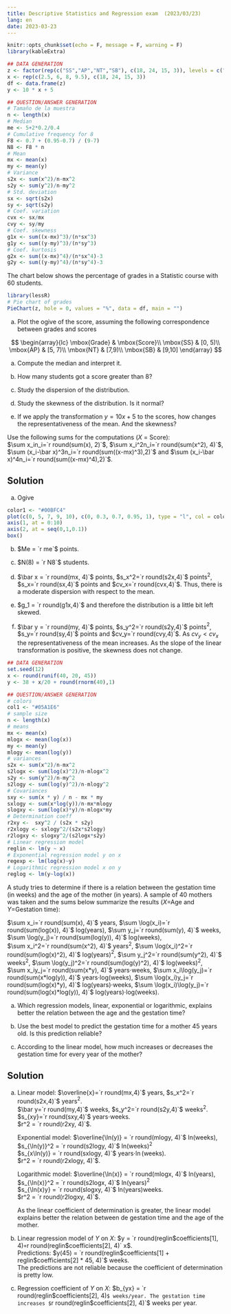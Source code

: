 ```yaml
---
title: Descriptive Statistics and Regression exam  (2023/03/23)
lang: en
date: 2023-03-23
---
```


```r
knitr::opts_chunk$set(echo = F, message = F, warning = F)
library(kableExtra)
```

:::{#exr-1}
```r
## DATA GENERATION
z <- factor(rep(c("SS","AP","NT","SB"), c(18, 24, 15, 3)), levels = c("SS","AP","NT","SB"))
x <- rep(c(2.5, 6, 8, 9.5), c(18, 24, 15, 3))
df <- data.frame(z)
y <- 10 * x + 5

## QUESTION/ANSWER GENERATION
# Tamaño de la muestra
n <- length(x)
# Median
me <- 5+2*0.2/0.4
# Cumulative frequency for 8
F8 <- 0.7 + (0.95-0.7) / (9-7)
N8 <- F8 * n
# Mean
mx <- mean(x)
my <- mean(y)
# Variance
s2x <- sum(x^2)/n-mx^2
s2y <- sum(y^2)/n-my^2
# Std. deviation
sx <- sqrt(s2x)
sy <- sqrt(s2y)
# Coef. variation
cvx <- sx/mx
cvy <- sy/my
# Coef. skewness
g1x <- sum((x-mx)^3)/(n*sx^3)
g1y <- sum((y-my)^3)/(n*sy^3)
# Coef. kurtosis
g2x <- sum((x-mx)^4)/(n*sx^4)-3
g2y <- sum((y-my)^4)/(n*sy^4)-3
```


The chart below shows the percentage of grades in a Statistic course with 60 students. 

```r
library(lessR)
# Pie chart of grades
PieChart(z, hole = 0, values = "%", data = df, main = "")
```

a. Plot the ogive of the score, assuming the following correspondence between grades and scores

$$
\begin{array}{lc}
  \mbox{Grade} & \mbox{Score}\\
  \mbox{SS} & [0, 5)\\
  \mbox{AP} & [5, 7)\\
  \mbox{NT} & [7,9)\\
  \mbox{SB} & [9,10]
\end{array}
$$

a. Compute the median and interpret it.

a. How many students got a score greater than 8?

a. Study the dispersion of the distribution.

a. Study the skewness of the distribution. Is it normal?

a. If we apply the transformation $y=10x+5$ to the scores, how changes the representativeness of the mean. And the skewness?

Use the following sums for the computations ($X$ = Score):  
$\sum x_in_i=`r round(sum(x), 2)`$, $\sum x_i^2n_i=`r round(sum(x^2), 4)`$, $\sum (x_i-\bar x)^3n_i=`r round(sum((x-mx)^3),2)`$ and $\sum (x_i-\bar x)^4n_i=`r round(sum((x-mx)^4),2)`$.

:::{.callout-tip collapse="true"}
## Solution
a. Ogive 

```r
color1 <- "#00BFC4"
plot(c(0, 5, 7, 9, 10), c(0, 0.3, 0.7, 0.95, 1), type = "l", col = color1, xlab = "Score", ylab = "Cumulative relative frequency", axes = F)
axis(1, at = 0:10)
axis(2, at = seq(0,1,0.1))
box()
```

b. $Me = `r me`$ points.

c. $N(8) = `r N8`$ students.

d. $\bar x = `r round(mx, 4)`$ points, $s_x^2=`r round(s2x,4)`$ points$^2$, $s_x=`r round(sx,4)`$ points and $cv_x=`r round(cvx,4)`$. Thus, there is a moderate dispersion with respect to the mean.

e. $g_1 = `r round(g1x,4)`$ and therefore the distribution is a little bit left skewed.

f. $\bar y = `r round(my, 4)`$ points, $s_y^2=`r round(s2y,4)`$ points$^2$, $s_y=`r round(sy,4)`$ points and $cv_y=`r round(cvy,4)`$. As $cv_y < cv_x$ the representativeness of the mean increases. As the slope of the linear transformation is positive, the skewness does not change.
:::
:::

:::{#exr-2}
```r
## DATA GENERATION
set.seed(12)
x <- round(runif(40, 20, 45))
y <- 38 + x/20 + round(rnorm(40),1)

## QUESTION/ANSWER GENERATION
# colors
col1 <- "#05A1E6"
# sample size
n <- length(x)
# means
mx <- mean(x)
mlogx <- mean(log(x))
my <- mean(y)
mlogy <- mean(log(y))
# variances
s2x <- sum(x^2)/n-mx^2
s2logx <- sum(log(x)^2)/n-mlogx^2
s2y <- sum(y^2)/n-my^2
s2logy <- sum(log(y)^2)/n-mlogy^2
# Covariances
sxy <- sum(x * y) / n - mx * my
sxlogy <- sum(x*log(y))/n-mx*mlogy
slogxy <- sum(log(x)*y)/n-mlogx*my
# Determination coeff
r2xy <-  sxy^2 / (s2x * s2y)
r2xlogy <- sxlogy^2/(s2x*s2logy)
r2logxy <- slogxy^2/(s2logx*s2y)
# Linear regression model
reglin <- lm(y ~ x)
# Exponential regression model y on x
regexp <- lm(log(x)~y)
# Logarithmic regression model x on y
reglog <- lm(y~log(x))
```

A study tries to determine if there is a relation between the gestation time (in weeks) and the age of the mother (in years). A sample of 40 mothers was taken and the sums below summarize the results ($X$=Age and $Y$=Gestation time):

$\sum x_i=`r round(sum(x), 4)`$ years, $\sum \log(x_i)=`r round(sum(log(x)), 4)`$ log(years), $\sum y_j=`r round(sum(y), 4)`$ weeks, $\sum \log(y_j)=`r round(sum(log(y)), 4)`$ log(weeks),  
$\sum x_i^2=`r round(sum(x^2), 4)`$ years$^2$, $\sum \log(x_i)^2=`r round(sum(log(x)^2), 4)`$ log(years)$^2$, $\sum y_j^2=`r round(sum(y^2), 4)`$ weeks$^2$, $\sum \log(y_j)^2=`r round(sum(log(y)^2), 4)`$ log(weeks)$^2$,  
$\sum x_iy_j=`r round(sum(x*y), 4)`$ years$\cdot$weeks, $\sum x_i\log(y_j)=`r round(sum(x*log(y)), 4)`$ years$\cdot$log(weeks), $\sum \log(x_i)y_j=`r round(sum(log(x)*y), 4)`$ log(years)$\cdot$weeks, $\sum \log(x_i)\log(y_j)=`r round(sum(log(x)*log(y)), 4)`$ log(years)$\cdot$log(weeks).

a. Which regression models, linear, exponential or logarithmic, explains better the relation between the age and the gestation time? 

a. Use the best model to predict the gestation time for a mother 45 years old. Is this prediction reliable?

a. According to the linear model, how much increases or decreases the gestation time for every year of the mother?

:::{.callout-tip collapse="true"}
## Solution
a. Linear model: $\overline{x}=`r round(mx,4)`$ years, $s_x^2=`r round(s2x,4)`$ years$^2$.  
$\bar y=`r round(my,4)`$ weeks, $s_y^2=`r round(s2y,4)`$ weeks$^2$.  
$s_{xy}=`r round(sxy,4)`$ years$\cdot$weeks.  
$r^2 = `r round(r2xy, 4)`$. 

    Exponential model: $\overline{\ln(y)} = `r round(mlogy, 4)`$ ln(weeks), $s_{\ln(y)}^2 = `r round(s2logy, 4)`$ ln(weeks)$^2$  
    $s_{x\ln(y)} = `r round(sxlogy, 4)`$ years$\cdot\ln$(weeks).  
    $r^2 = `r round(r2xlogy, 4)`$.  

    Logarithmic model: $\overline{\ln(x)} = `r round(mlogx, 4)`$ ln(years), $s_{\ln(x)}^2 = `r round(s2logx, 4)`$  ln(years)$^2$  
    $s_{\ln(x)y} = `r round(slogxy, 4)`$ ln(years)weeks.  
    $r^2 = `r round(r2logxy, 4)`$.

    As the linear coefficient of determination is greater, the linear model explains better the relation between de gestation time and the age of the mother. 

a. 
Linear regression model of $Y$ on $X$: $y = `r round(reglin$coefficients[1], 4)` + `r round(reglin$coefficients[2], 4)` x$.  
Predictions: $y(45) = `r round(reglin$coefficients[1] + reglin$coefficients[2] * 45, 4)`$ weeks.  
The predictions are not reliable because the coefficient of determination is pretty low.

a. Regression coefficient of $Y$ on $X$: $b_{yx} = `r round(reglin$coefficients[2], 4)`$ weeks/year. The gestation time increases $`r round(reglin$coefficients[2], 4)`$ weeks per year.
:::
:::